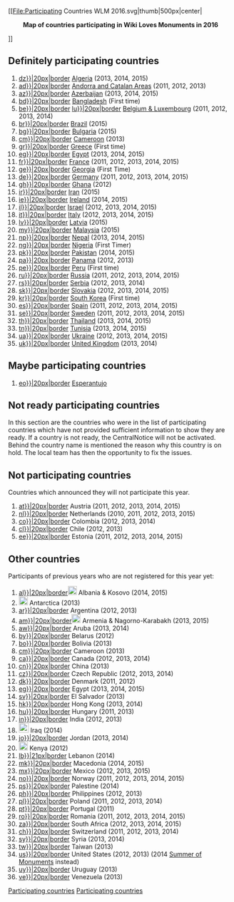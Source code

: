 [[Category:Wiki Loves Monuments 2016|Participating countries]]
{{Commons:Wiki Loves Monuments 2016/Tabs}}
[[File:Participating Countries WLM 2016.svg|thumb|500px|center|<center>'''Map of countries participating in Wiki Loves Monuments in 2016'''</center>]]
<!--
[[File:Participating Countries WLM 2016.svg|thumb|500px|center|<center>'''Map of countries participating in Wiki Loves Monuments in 2016'''</center>]]
-->
<!--
;If you are interested to join or support the international team, please [[Commons:Wiki Loves Monuments 2016/International Team|register here]].-->

== Definitely participating countries ==
# [[{{Country-flags|dz}}|20px|border]] [[Commons:Wiki Loves Monuments 2016 in Algeria|Algeria]] (2013, 2014, 2015)
# [[{{Country-flags|ad}}|20px|border]] [[Commons:Wiki Loves Monuments 2016 in Andorra and Catalan Areas|Andorra and Catalan Areas]] (2011, 2012, 2013)
# [[{{Country-flags|az}}|20px|border]] [[Commons:Wiki Loves Monuments 2016 in Azerbaijan|Azerbaijan]] (2013, 2014, 2015)
# [[{{Country-flags|bd}}|20px|border]] [[Commons:Wiki Loves Monuments 2016 in Bangladesh|Bangladesh]] (First time)
# [[{{Country-flags|be}}|20px|border]] [[{{Country-flags|lu}}|20px|border]] [[Commons:Wiki Loves Monuments 2016 in Belgium & Luxembourg|Belgium & Luxembourg]] (2011, 2012, 2013, 2014)
# [[{{Country-flags|br}}|20px|border]] [[Commons:Wiki Loves Monuments 2016 in Brazil|Brazil]] (2015)
# [[{{Country-flags|bg}}|20px|border]] [[Commons:Wiki Loves Monuments 2016 in Bulgaria|Bulgaria]] (2015)
# [[{{Country-flags|cm}}|20px|border]] [[Commons:Wiki Loves Monuments 2016 in Cameroon|Cameroon]]  (2013)
# [[{{Country-flags|gr}}|20px|border]] [[Commons:Wiki Loves Monuments 2016 in Greece|Greece]] (First time)
# [[{{Country-flags|eg}}|20px|border]] [[Commons:Wiki Loves Monuments 2016 in Egypt|Egypt]] (2013, 2014, 2015)
# [[{{Country-flags|fr}}|20px|border]] [[Commons:Wiki Loves Monuments 2016 in France|France]] (2011, 2012, 2013, 2014, 2015)
# [[{{Country-flags|ge}}|20px|border]] [[Commons:Wiki Loves Monuments 2016 in Georgia|Georgia]] (First Time)
# [[{{Country-flags|de}}|20px|border]] [[:de:Wikipedia:Wiki Loves Monuments 2016/Deutschland|Germany]] (2011, 2012, 2013, 2014, 2015)
# [[{{Country-flags|gh}}|20px|border]] [[Commons:Wiki Loves Monuments 2016 in Ghana|Ghana]] (2012)
# [[{{Country-flags|ir}}|20px|border]] [[Commons:Wiki Loves Monuments 2016 in Iran|Iran]] (2015)
# [[{{Country-flags|ie}}|20px|border]] [[Commons:Wiki Loves Monuments 2016 in Ireland|Ireland]] (2014, 2015)
# [[{{Country-flags|il}}|20px|border]] [[Commons:Wiki Loves Monuments 2016 in Israel|Israel]] (2012, 2013, 2014, 2015)
# [[{{Country-flags|it}}|20px|border]] [[Commons:Wiki Loves Monuments 2016 in Italy|Italy]] (2012, 2013, 2014, 2015)
# [[{{Country-flags|lv}}|20px|border]] [[Commons:Wiki Loves Monuments 2016 in Latvia|Latvia]] (2015)
# [[{{Country-flags|my}}|20px|border]] [[Commons:Wiki Loves Monuments 2016 in Malaysia|Malaysia]] (2015)
# [[{{Country-flags|np}}|20px|border]] [[Commons:Wiki Loves Monuments 2016 in Nepal|Nepal]] (2013, 2014, 2015)
# [[{{Country-flags|ng}}|20px|border]] [[Commons:Wiki Loves Monuments 2016 in Nigeria|Nigeria]] (First Timer)
# [[{{Country-flags|pk}}|20px|border]] [[Commons:Wiki Loves Monuments 2016 in Pakistan|Pakistan]] (2014, 2015)
# [[{{Country-flags|pa}}|20px|border]] [[Commons:Wiki Loves Monuments 2016 in Panama|Panama]] (2012, 2013)
# [[{{Country-flags|pe}}|20px|border]] [[Commons:Wiki Loves Monuments 2016 in Peru|Peru]] (First time)
# [[{{Country-flags|ru}}|20px|border]] [[Commons:Wiki Loves Monuments 2016 in Russia|Russia]] (2011, 2012, 2013, 2014, 2015)
# [[{{Country-flags|rs}}|20px|border]] [[Commons:Wiki Loves Monuments 2016 in Serbia|Serbia]] (2012, 2013, 2014)
# [[{{Country-flags|sk}}|20px|border]] [[Commons:Wiki Loves Monuments 2016 in Slovakia|Slovakia]] (2012, 2013, 2014, 2015)
# [[{{Country-flags|kr}}|20px|border]] [[Commons:Wiki Loves Monuments 2016 in South Korea|South Korea]] (First time)
# [[{{Country-flags|es}}|20px|border]] [[Commons:Wiki Loves Monuments 2016 in Spain|Spain]] (2011, 2012, 2013, 2014, 2015)
# [[{{Country-flags|se}}|20px|border]] [[Commons:Wiki Loves Monuments 2016 in Sweden|Sweden]] (2011, 2012, 2013, 2014, 2015)
# [[{{Country-flags|th}}|20px|border]] [[Commons:Wiki Loves Monuments 2016 in Thailand|Thailand]] (2013, 2014, 2015)
# [[{{Country-flags|tn}}|20px|border]] [[Commons:Wiki Loves Monuments 2016 in Tunisia|Tunisia]] (2013, 2014, 2015)
# [[{{Country-flags|ua}}|20px|border]] [[Commons:Wiki Loves Monuments 2016 in Ukraine|Ukraine]] (2012, 2013, 2014, 2015)
# [[{{Country-flags|uk}}|20px|border]] [[Commons:Wiki Loves Monuments 2016 in the United Kingdom|United Kingdom]] (2013, 2014)

== Maybe participating countries ==
# [[{{Country-flags|eo}}|20px|border]] [[Commons:Wiki Loves Monuments 2016 in Esperantujo|Esperantujo]]
<!--# [[{{Country-flags|gr}}|20px|border]] [[Commons:Wiki Loves Monuments 2016 in Greece|Greece]] (First Timer)-->

== Not ready participating countries ==
In this section are the countries who were in the list of participating countries which have not provided sufficient information to show they are ready. If a country is not ready, the CentralNotice will not be activated. Behind the country name is mentioned the reason why this country is on hold. The local team has then the opportunity to fix the issues.

== Not participating countries ==
Countries which announced they will not participate this year.

# [[{{Country-flags|at}}|20px|border]] Austria (2011, 2012, 2013, 2014, 2015)
# [[{{Country-flags|nl}}|20px|border]] Netherlands (2010, 2011, 2012, 2013, 2015)
# [[{{Country-flags|co}}|20px|border]] Colombia (2012, 2013, 2014)
# [[{{Country-flags|cl}}|20px|border]] Chile (2012, 2013)
# [[{{Country-flags|ee}}|20px|border]] Estonia (2011, 2012, 2013, 2014, 2015)

== Other countries ==
Participants of previous years who are not registered for this year yet:

# [[{{Country-flags|al}}|20px|border]][[File:Flag_of_Kosovo.svg|20px|border]] Albania & Kosovo (2014, 2015)
# [[File:Flag of Antarctica.svg|20px|border]] Antarctica (2013)
# [[{{Country-flags|ar}}|20px|border]] Argentina (2012, 2013)
# [[{{Country-flags|am}}|20px|border]][[File:Flag of Nagorno-Karabakh.svg|20px|border]] Armenia & Nagorno-Karabakh (2013, 2015)
# [[{{Country-flags|aw}}|20px|border]] Aruba (2013, 2014)
# [[{{Country-flags|by}}|20px|border]] Belarus (2012)
# [[{{Country-flags|bo}}|20px|border]] Bolivia (2013)
# [[{{Country-flags|cm}}|20px|border]] Cameroon (2013)
# [[{{Country-flags|ca}}|20px|border]] Canada (2012, 2013, 2014)
# [[{{Country-flags|cn}}|20px|border]] China (2013)
# [[{{Country-flags|cz}}|20px|border]] Czech Republic (2012, 2013, 2014)
# [[{{Country-flags|dk}}|20px|border]] Denmark (2011, 2012)
# [[{{Country-flags|eg}}|20px|border]] Egypt (2013, 2014, 2015)
# [[{{Country-flags|sv}}|20px|border]] El Salvador (2013)
# [[{{Country-flags|hk}}|20px|border]] Hong Kong (2013, 2014)
# [[{{Country-flags|hu}}|20px|border]] Hungary (2011, 2013)
# [[{{Country-flags|in}}|20px|border]] India (2012, 2013)
# [[File:Flag of Iraq.svg|22px|Flag of Iraq]] Iraq (2014)
# [[{{Country-flags|jo}}|20px|border]] Jordan (2013, 2014)
# [[File:Flag of Kenya.svg|20px|border]] Kenya (2012)
# [[{{Country-flags|lb}}|21px|border]] Lebanon (2014)
# [[{{Country-flags|mk}}|20px|border]] Macedonia (2014, 2015)
# [[{{Country-flags|mx}}|20px|border]] Mexico (2012, 2013, 2015)
# [[{{Country-flags|no}}|20px|border]] Norway (2011, 2012, 2013, 2014, 2015)
# [[{{Country-flags|ps}}|20px|border]] Palestine (2014)
# [[{{Country-flags|ph}}|20px|border]] Philippines (2012, 2013)
# [[{{Country-flags|pl}}|20px|border]] Poland (2011, 2012, 2013, 2014)
# [[{{Country-flags|pt}}|20px|border]] Portugal (2011)
# [[{{Country-flags|ro}}|20px|border]] Romania (2011, 2012, 2013, 2014, 2015)
# [[{{Country-flags|za}}|20px|border]] South Africa (2012, 2013, 2014, 2015)
# [[{{Country-flags|ch}}|20px|border]] Switzerland (2011, 2012, 2013, 2014)
# [[{{Country-flags|sy}}|20px|border]] Syria (2013, 2014)
# [[{{Country-flags|tw}}|20px|border]] Taiwan (2013)
# [[{{Country-flags|us}}|20px|border]] United States (2012, 2013) (2014 [[Commons:Wikipedia Summer of Monuments|Summer of Monuments]] instead)
# [[{{Country-flags|uy}}|20px|border]] Uruguay (2013)
# [[{{Country-flags|ve}}|20px|border]] Venezuela (2013)

<!--== I'm interested in helping organize in 2015! ==
Please leave your name + country and contact details if you're interested to help organize Wiki Loves Monuments 2014 in your country. If you want to help with the international organization, please state that too! If your country is already listed above, please leave your name on the appropriate page, and/or contact the contact person listed there!

# <!- Please add your name, country and e-mail address below, thank you! ->
#
-->

{{WLM-2016}}
[[Category:Wiki Loves Monuments 2016|Participating countries]]
